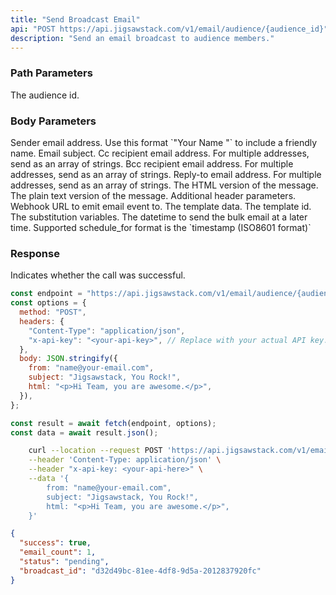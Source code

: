 ```yaml
---
title: "Send Broadcast Email"
api: "POST https://api.jigsawstack.com/v1/email/audience/{audience_id}"
description: "Send an email broadcast to audience members."
---
```


### Path Parameters

<ParamField path="audience_id" type="string" required>
  The audience id.
</ParamField>

### Body Parameters

<ParamField body="from" type="string" required>
  Sender email address. 
 Use this format `"Your Name <sender@your-domain.com>"` to  include a friendly name.
</ParamField>

<ParamField body="subject" type="string" required>
  Email subject.
</ParamField>

<ParamField body="cc" type="string | string[]">
  Cc recipient email address. For multiple addresses, send as an array of
  strings.
</ParamField>

<ParamField body="bcc" type="string |string[]">
  Bcc recipient email address. For multiple addresses, send as an array of
  strings.
</ParamField>

<ParamField body="reply_to" type="string | string[]">
  Reply-to email address. For multiple addresses, send as an array of strings.
</ParamField>

<ParamField body="html" type="string">
  The HTML version of the message.
</ParamField>

<ParamField body="text" type="string">
  The plain text version of the message.
</ParamField>

<ParamField body="headers" type="record<string, string>">
  Additional header parameters.
</ParamField>

<ParamField body="webhook_url" type="string">
  Webhook URL to emit email event to.
</ParamField>

<ParamField body="template" type="object">
  The template data.
  <Expandable title="property">
    <ParamField body="id" type="string">
      The template id.
    </ParamField>
    <ParamField body="variables" type="object">
      The substitution variables.
    </ParamField>
  </Expandable>
</ParamField>

<ParamField body="schedule_for" type="string">
  The datetime to send the bulk email at a later time. Supported schedule_for
  format is the `timestamp (ISO8601 format)`
</ParamField>

<Snippet file="header.mdx" />

### Response

<ResponseField name="success" type="boolean">
  Indicates whether the call was successful.
</ResponseField>

<RequestExample>

```javascript Node.js
const endpoint = "https://api.jigsawstack.com/v1/email/audience/{audience_id}";
const options = {
  method: "POST",
  headers: {
    "Content-Type": "application/json",
    "x-api-key": "<your-api-key>", // Replace with your actual API key.
  },
  body: JSON.stringify({
    from: "name@your-email.com",
    subject: "Jigsawstack, You Rock!",
    html: "<p>Hi Team, you are awesome.</p>",
  }),
};

const result = await fetch(endpoint, options);
const data = await result.json();
```

```bash cURL
    curl --location --request POST 'https://api.jigsawstack.com/v1/email/audience/{audience_id}' \
    --header 'Content-Type: application/json' \
    --header "x-api-key: <your-api-here>" \
    --data '{
        from: "name@your-email.com",
        subject: "Jigsawstack, You Rock!",
        html: "<p>Hi Team, you are awesome.</p>",
    }'
```

</RequestExample>

<ResponseExample>

```json Response
{
  "success": true,
  "email_count": 1,
  "status": "pending",
  "broadcast_id": "d32d49bc-81ee-4df8-9d5a-2012837920fc"
}
```

</ResponseExample>
